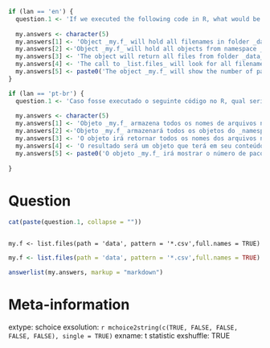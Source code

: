 ```r
if (lan == 'en') {
  question.1 <- 'If we executed the following code in R, what would be the result?'
  
  my.answers <- character(5)
  my.answers[1] <- 'Object _my.f_ will hold all filenames in folder _data_ that have the _.csv_ extension. It will also display the names of the subfolders'
  my.answers[2] <-'Object _my.f_ will hold all objects from namespace _data_'
  my.answers[3] <- 'The object will return all files from folder _data_'
  my.answers[4] <- 'The call to _list.files_ will look for all filenames that start with _data_'
  my.answers[5] <- paste0('The object _my.f_ will show the number of packages in CRAN in next week, ', Sys.Date()+7)
}

if (lan == 'pt-br') {
  question.1 <- 'Caso fosse executado o seguinte código no R, qual seria o resultado ?'
  
  my.answers <- character(5)
  my.answers[1] <- 'Objeto _my.f_ armazena todos os nomes de arquivos no diretório _data_ que contenham a extensão _.csv_. O comando também mostrará o nome dos subdiretórios de cada arquivo'
  my.answers[2] <-'Objeto _my.f_ armazenará todos os objetos do _namespace_ _data_'
  my.answers[3] <- 'O objeto irá retornar todos os nomes dos arquivos no folder _data_'
  my.answers[4] <- 'O resultado será um objeto que terá em seu conteúdo todos os nomes de arquivos que começam com o texto _data_'
  my.answers[5] <- paste0('O objeto _my.f_ irá mostrar o número de pacotes no CRAN para a próxima semana, ', Sys.Date()+7)
  
}

```

Question
========

```r
cat(paste(question.1, collapse = ""))
```

<pre><code>
my.f <- list.files(path = 'data', pattern = '*.csv',full.names = TRUE)
</code></pre>


```r
my.f <- list.files(path = 'data', pattern = '*.csv',full.names = TRUE)
```

```r
answerlist(my.answers, markup = "markdown")
```


Meta-information
================
extype: schoice
exsolution: `r mchoice2string(c(TRUE, FALSE, FALSE, FALSE, FALSE), single = TRUE)`
exname: t statistic
exshuffle: TRUE